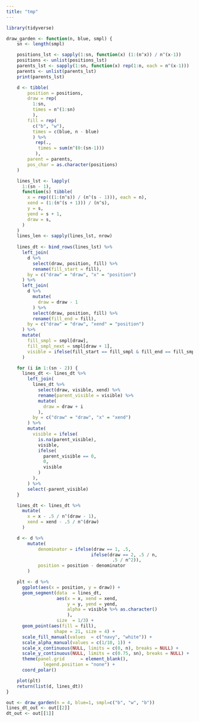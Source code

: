 ```yaml
---
title: "tmp"
---
```


```r
library(tidyverse)
```


```r
draw_garden <- function(n, blue, smpl) {
    sn <- length(smpl)

    positions_lst <- sapply(1:sn, function(x) (1:(n^x)) / n^(x-1))
    positions <- unlist(positions_lst)
    parents_lst <- sapply(1:sn, function(x) rep(1:n, each = n^(x-1)))
    parents <- unlist(parents_lst)
    print(parents_lst)

    d <- tibble(        
        position = positions,
        draw = rep(
          1:sn,
          times = n^(1:sn)
          ),
        fill = rep(
          c("b", "w"),
          times = c(blue, n - blue)
          ) %>% 
           rep(., 
            times = sum(n^(0:(sn-1)))
           ),
        parent = parents,
        pos_char = as.character(positions)
    )

    lines_lst <- lapply(
      1:(sn - 1), 
      function(s) tibble(
        x = rep(((1:(n^s)) / (n^(s - 1))), each = n),
        xend = (1:(n^(s + 1))) / (n^s),
        y = s,
        yend = s + 1,
        draw = s,
      )
    )
    lines_len <- sapply(lines_lst, nrow)
    
    lines_dt <- bind_rows(lines_lst) %>%
      left_join(
        d %>% 
          select(draw, position, fill) %>%
          rename(fill_start = fill),
        by = c("draw" = "draw", "x" = "position")
      ) %>%
      left_join(
        d %>% 
          mutate(
            draw = draw - 1
          ) %>%
          select(draw, position, fill) %>%
          rename(fill_end = fill),
        by = c("draw" = "draw", "xend" = "position")
      ) %>%
      mutate(
        fill_smpl = smpl[draw],
        fill_smpl_next = smpl[draw + 1],
        visible = ifelse(fill_start == fill_smpl & fill_end == fill_smpl_next, 1, 0)
      )

    for (i in 1:(sn - 2)) {
      lines_dt <- lines_dt %>%
        left_join(
          lines_dt %>%
            select(draw, visible, xend) %>%
            rename(parent_visible = visible) %>%
            mutate(
              draw = draw + i
            ),
          by = c("draw" = "draw", "x" = "xend")
        ) %>%
        mutate(
          visible = ifelse(
            is.na(parent_visible), 
            visible, 
            ifelse(
              parent_visible == 0, 
              0,
              visible
            )
          ),
        ) %>%
        select(-parent_visible)
    }

    lines_dt <- lines_dt %>%
      mutate(
        x = x - .5 / n^(draw - 1),
        xend = xend - .5 / n^(draw)
      )

    d <- d %>% 
        mutate(
            denominator = ifelse(draw == 1, .5,
                                ifelse(draw == 2, .5 / n,
                                        .5 / n^2)),
            position = position - denominator
        )

    plt <- d %>% 
      ggplot(aes(x = position, y = draw)) +
      geom_segment(data  = lines_dt,
                   aes(x = x, xend = xend,
                       y = y, yend = yend,
                       alpha = visible %>% as.character()
                       ),
                   size  = 1/3) +
      geom_point(aes(fill = fill),
                  shape = 21, size = 4) +
      scale_fill_manual(values  = c("navy", "white")) +
      scale_alpha_manual(values = c(1/10, 1)) +
      scale_x_continuous(NULL, limits = c(0, n), breaks = NULL) +
      scale_y_continuous(NULL, limits = c(0.75, sn), breaks = NULL) +
      theme(panel.grid      = element_blank(),
              legend.position = "none") + 
      coord_polar()

    plot(plt)
    return(list(d, lines_dt))
}
```

```r
out <- draw_garden(n = 4, blue=1, smpl=c("b", "w", "b"))
lines_dt_out <- out[[2]]
dt_out <- out[[1]]
```
